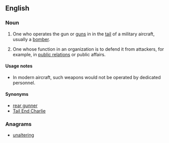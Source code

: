==English==

===Noun===
{{en-noun|head=[[tail]] [[gunner]]}}

# One who operates the gun or [[guns]] in in the [[tail]] of a military aircraft, usually a [[bomber]].
# {{context|colloquial}} One whose function in an organization is to defend it from attackers, for example, in [[public relations]] or public affairs.

====Usage notes====
* In modern aircraft, such weapons would not be operated by dedicated personnel.

====Synonyms====
* [[rear gunner]]
* [[Tail End Charlie]]

===Anagrams===
* [[unaltering#English|unaltering]]